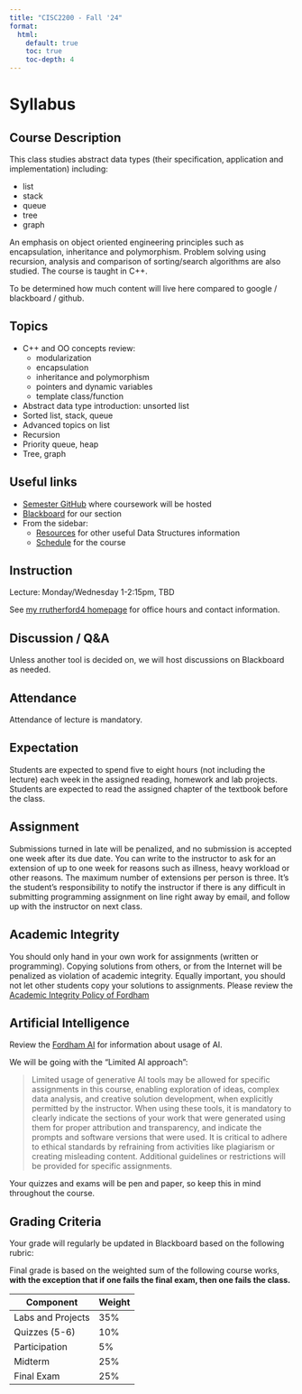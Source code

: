 ```yaml
---
title: "CISC2200 - Fall '24"
format:
  html:
    default: true
    toc: true
    toc-depth: 4
---
```


# Syllabus

## Course Description

This class studies abstract data types (their specification, application and implementation) including:

- list
- stack
- queue
- tree
- graph

An emphasis on object oriented engineering principles such as encapsulation, inheritance and polymorphism.
Problem solving using recursion, analysis and comparison of sorting/search algorithms are also studied.
The course is taught in C++.

To be determined how much content will live here compared to google / blackboard / github.

## Topics

- C++ and OO concepts review:
  - modularization
  - encapsulation
  - inheritance and polymorphism
  - pointers and dynamic variables
  - template class/function
- Abstract data type introduction: unsorted list
- Sorted list, stack, queue
- Advanced topics on list
- Recursion
- Priority queue, heap
- Tree, graph

## Useful links

- [Semester GitHub](https://github.com/CISC2200-Fall-24-Fordham) where coursework will be hosted
- [Blackboard](https://fordham.blackboard.com/ultra/courses/_6188150_1/outline) for our section
- From the sidebar:
  - [Resources](./resources.md) for other useful Data Structures information
  - [Schedule](./schedule.md) for the course

## Instruction

Lecture: Monday/Wednesday 1-2:15pm, TBD

See [my rrutherford4 homepage](../../index.qmd) for office hours and contact information.

## Discussion / Q&A

Unless another tool is decided on, we will host discussions on Blackboard as needed.

## Attendance

Attendance of lecture is mandatory.

## Expectation

Students are expected to spend five to eight hours (not including the lecture) each week in the assigned reading, homework and lab projects. Students are expected to read the assigned chapter of the textbook before the class.

## Assignment

Submissions turned in late will be penalized, and no submission is accepted one week after its due date. You can write to the instructor to ask for an extension of up to one week for reasons such as illness, heavy workload or other reasons. The maximum number of extensions per person is three. It's the student's responsibility to notify the instructor if there is any difficult in submitting programming assignment on line right away by email, and follow up with the instructor on next class.

## Academic Integrity

You should only hand in your own work for assignments (written or programming).
Copying solutions from others, or from the Internet will be penalized as violation of academic integrity.
Equally important, you should not let other students copy your solutions to assignments.
Please review the [Academic Integrity Policy of Fordham](https://www.fordham.edu/resources/policies/academic-integrity-policy/standards-of-academic-integrity/)

## Artificial Intelligence

Review the [Fordham AI](https://fordham.edu/ai) for information about usage of AI.

We will be going with the "Limited AI approach":

> Limited usage of generative AI tools may be allowed for specific assignments in this
course, enabling exploration of ideas, complex data analysis, and creative solution
development, when explicitly permitted by the instructor. When using these tools, it is
mandatory to clearly indicate the sections of your work that were generated using them
for proper attribution and transparency, and indicate the prompts and software
versions that were used. It is critical to adhere to ethical standards by refraining from
activities like plagiarism or creating misleading content. Additional guidelines or
restrictions will be provided for specific assignments.

::: {.callout-warning}
Your quizzes and exams will be pen and paper, so keep this in mind throughout the course.
:::

## Grading Criteria

Your grade will regularly be updated in Blackboard based on the following rubric:

Final grade is based on the weighted sum of the following course works, **with the exception that if one fails the final exam, then one fails the class.**

| Component         | Weight |
|-------------------|--------|
| Labs and Projects | 35%    |
| Quizzes (5-6)     | 10%    |
| Participation     | 5%     |
| Midterm           | 25%    |
| Final Exam        | 25%    |
